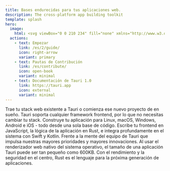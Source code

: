 ```yaml
---
title: Bases endurecidas para tus aplicaciones web.
description: The cross-platform app building toolkit
template: splash
hero:
  image:
    html: <svg viewBox="0 0 210 234" fill="none" xmlns="http://www.w3.org/2000/svg"><path d="M146.34 85.6102C146.34 97.9524 136.271 107.958 123.85 107.958C111.429 107.958 101.36 97.9524 101.36 85.6102C101.36 73.2681 111.429 63.2628 123.85 63.2628C136.271 63.2628 146.34 73.2681 146.34 85.6102Z" stroke="var(--sl-color-white)"/><path d="M108.64 148.39C108.64 160.732 98.5708 170.737 86.1499 170.737C73.729 170.737 63.6599 160.732 63.6599 148.39C63.6599 136.048 73.729 126.042 86.1499 126.042C98.5708 126.042 108.64 136.048 108.64 148.39Z" stroke="var(--sl-color-white)"/>        <path d="M69.0134 65.4936C30.2 73.3739 1 107.493 1 148.39C1 195.119 39.1229 233 86.1499 233C124.358 233 156.689 207.994 167.471 173.554C157.292 178.538 146.275 181.765 134.897 183.039C124.023 198.116 106.241 207.94 86.1499 207.94C53.0515 207.94 26.22 181.278 26.22 148.39C26.22 122.701 42.5902 100.811 65.5305 92.4581C64.5999 83.3843 65.7609 74.1388 69.0134 65.4936Z" stroke="var(--sl-color-white)"/><path fill-rule="evenodd" clip-rule="evenodd" d="M140.986 168.506C179.8 160.626 209 126.507 209 85.6102C209 38.8813 170.877 1 123.85 1C85.6418 1 53.3113 26.006 42.5294 60.4465C52.708 55.4618 63.7247 52.2348 75.1035 50.9613C85.9768 35.884 103.759 26.0601 123.85 26.0601C156.948 26.0601 183.78 52.7216 183.78 85.6102C183.78 111.3 167.41 133.19 144.469 141.542C145.4 150.616 144.239 159.861 140.986 168.506Z" stroke="var(--sl-color-white)"/></svg>
  actions:
    - text: Empezar
      link: /es/2/guide/
      icon: right-arrow
      variant: primary
    - text: Pautas de Contribución
      link: /es/contribute/
      icon: open-book
      variant: minimal
    - text: Documentación de Tauri 1.0
      link: https://tauri.app
      icon: external
      variant: minimal
---
```



<div class="hero-bg">
	<div class="bg-logo"></div>
	<div class="bg-grad"></div>
	<div class="bg-grad-red"></div>
</div>

<CardGrid stagger>
	<Card title="Frontend Independiente" icon="rocket">
		Trae tu stack web existente a Tauri o comienza ese nuevo proyecto de en
		sueño. Tauri soporta cualquier framework frontend, por lo que no necesitas
		cambiar tu stack.
	</Card>
	<Card title="Multiplataforma" icon="rocket">
		Construye tu aplicación para Linux, macOS, Windows, Android e iOS - todo
		desde una sola base de código.
	</Card>
	<Card title="Comunicación Entre Procesos" icon="rocket">
		Escribe tu frontend en JavaScript, la lógica de la aplicación en Rust, e
		integra profundamente en el sistema con Swift y Kotlin.
	</Card>
	<Card title="Máxima Seguridad" icon="rocket">
		Frente a la mente del equipo de Tauri que impulsa nuestras mayores
		prioridades y mayores innovaciones.
	</Card>
	<Card title="Tamaño Mínimo" icon="rocket">
		Al usar el renderizador web nativo del sistema operativo, el tamaño de una
		aplicación Tauri puede ser tan pequeño como 600KB.
	</Card>
	<Card title="Impulsado por Rust" icon="rocket">
		Con el rendimiento y la seguridad en el centro, Rust es el lenguaje para la
		próxima generación de aplicaciones.
	</Card>
</CardGrid>
